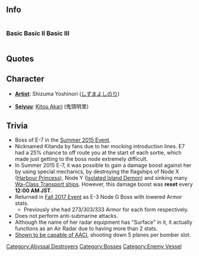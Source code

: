 ==Info==
<div style="display: inline-block;">
===Basic===
{{EnemyShipInfoKai|Air Defense Princess/|los=auto|los_max=auto|evasion=auto|evasion_max=auto|asw=auto|asw_max=auto}}
</div>

<div style="display: inline-block;">

===Basic II===
{{EnemyShipInfoKai|Air Defense Princess/II|los=auto|los_max=auto|evasion=auto|evasion_max=auto|asw=auto|asw_max=auto}}
</div>

<div style="display: inline-block;">
===Basic III===
{{EnemyShipInfoKai|Air Defense Princess/III|los=auto|los_max=auto|evasion=auto|evasion_max=auto|asw=auto|asw_max=auto}}
</div>

{{EnemyShipCategoriesKai|Air Defense Princess/}}

==Quotes==
{{Abyssquote
| 開幕前 = フフ……キタンダァ……？ ヘーエ……キタンダァ……。
| EN1 = Fufu... so you've arrived...? I see... so you've arrived...
| Note1 = 
| 砲撃 = ウッフフフ。ドォオ？イタイ？イタイ？　ソレガホントヨ…アッハハハハ…！
| EN0 = Ufufufu. How is it? Does it hurt? Does it? That's the real thing... Ahahahaha...!
| Note0 = 
| 被弾 = ヤッタナァ…　オマエモイタクシテヤル…
| EN2 = How dare you wound me... I'll let you suffer the pain as well...
| Note2 = 
| 昼戦終了時 = アレ…？ウゴカナイ…　アッハハハ…。ウミトソラガ…綺麗。
| EN3 = Huh...? I can't move... Ahahaha... The sea and sky are... beautiful.
| Note3 = 
|Clip1 ={{Audio|file=Air Defence Hime Intro.ogg}} 
|Clip0 ={{Audio|file=Air Defence Hime Attack.ogg}} 
|Clip2 ={{Audio|file=Air Defence Hime Damaged.ogg}} 
|Clip3 ={{Audio|file=Air Defence Hime Sunk.ogg}} 
}}

== Character ==
* '''[[Glossary#List of Vessels by Artist|Artist]]''': Shizuma Yoshinori ([http://www.pixiv.net/member.php?id=141206 しずまよしのり])

* '''[[Glossary#List of Vessels by Japanese Voice Actresses|Seiyuu]]''': [http://myanimelist.net/people/34951 Kitou Akari] (鬼頭明里)

==Trivia==
*Boss of E-7 in the [[Summer 2015 Event]].
*Nicknamed Kitanda by fans due to her mocking introduction lines. E7 had a 25% chance to off route you at the start of each sortie, which made just getting to the boss node extremely difficult.
*In Summer 2015 E-7, it was possible to gain a damage boost against her by using special mechanics, by destroying the flagships of Node X ([[Harbour Princess]]), Node Y ([[Isolated Island Demon]]) and sinking many [[Transport Ship Wa-Class|Wa-Class Transport ships]]. However, this damage boost was '''reset''' every '''12:00 AM JST'''.
*Returned in [[Fall 2017 Event]] as E-3 Node G Boss with lowered Armor stats.
**Previously she had 273/303/333 Armor for each form respectively.
*Does not perform anti-submarine attacks.
*Although the name of her radar equipment has "Surface" in it, it actually functions as an Air Radar due to having more than 2 {{AA}} stats.
*[https://twitter.com/noratako5/status/932255615195344904 Shown to be capable of AACI], shooting down 5 planes per bomber slot.

{{Enemyshiplist}}
[[Category:Abyssal Destroyers]]
[[Category:Bosses]]
[[Category:Enemy Vessel]]